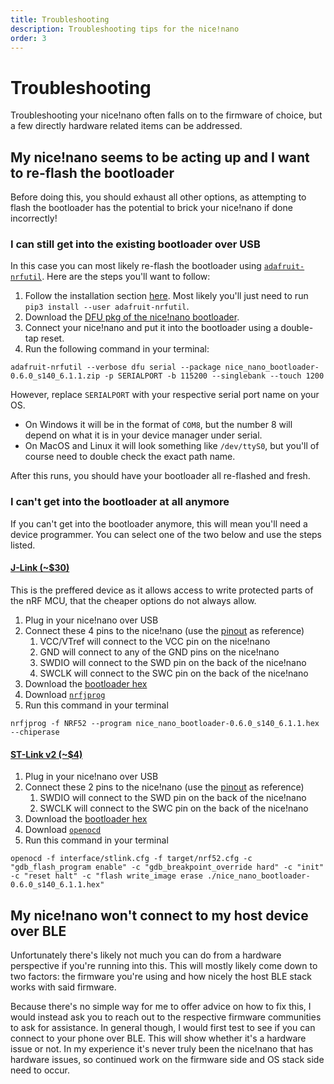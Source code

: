 ```yaml
---
title: Troubleshooting
description: Troubleshooting tips for the nice!nano
order: 3
---
```


# Troubleshooting

Troubleshooting your nice!nano often falls on to the firmware of choice, but a few directly hardware related items can be addressed.

## My nice!nano seems to be acting up and I want to re-flash the bootloader
Before doing this, you should exhaust all other options, as attempting to flash the bootloader has the potential to brick your nice!nano if done incorrectly!

### I can still get into the existing bootloader over USB

In this case you can most likely re-flash the bootloader using [`adafruit-nrfutil`](https://github.com/adafruit/Adafruit_nRF52_nrfutil). Here are the steps you'll want to follow:

1. Follow the installation section [here](https://github.com/adafruit/Adafruit_nRF52_nrfutil#installation). Most likely you'll just need to run `pip3 install --user adafruit-nrfutil`.
2. Download the [DFU pkg of the nice!nano bootloader](/assets/nice_nano_bootloader-0.6.0_s140_6.1.1.zip).
3. Connect your nice!nano and put it into the bootloader using a double-tap reset.
4. Run the following command in your terminal:

```shell
adafruit-nrfutil --verbose dfu serial --package nice_nano_bootloader-0.6.0_s140_6.1.1.zip -p SERIALPORT -b 115200 --singlebank --touch 1200
```

However, replace `SERIALPORT` with your respective serial port name on your OS.

- On Windows it will be in the format of `COM8`, but the number 8 will depend on what it is in your device manager under serial.
- On MacOS and Linux it will look something like `/dev/ttyS0`, but you'll of course need to double check the exact path name.

After this runs, you should have your bootloader all re-flashed and fresh.

### I can't get into the bootloader at all anymore

If you can't get into the bootloader anymore, this will mean you'll need a device programmer. You can select one of the two below and use the steps listed.

#### [J-Link (~$30)](https://www.amazon.com/Segger-J-Link-EDU-mini-Debugger/dp/B0758XRMTF)
This is the preffered device as it allows access to write protected parts of the nRF MCU, that the cheaper options do not always allow.

1. Plug in your nice!nano over USB
2. Connect these 4 pins to the nice!nano (use the [pinout](/docs/nice-nano/pinout-schematic) as reference)
   1. VCC/VTref will connect to the VCC pin on the nice!nano
   2. GND will connect to any of the GND pins on the nice!nano
   3. SWDIO will connect to the SWD pin on the back of the nice!nano
   4. SWCLK will connect to the SWC pin on the back of the nice!nano
3. Download the [bootloader hex](/assets/nice_nano_bootloader-0.6.0_s140_6.1.1.hex)
4. Download [`nrfjprog`](https://www.nordicsemi.com/Software-and-tools/Development-Tools/nRF-Command-Line-Tools/Download#infotabs)
5. Run this command in your terminal 

```shell
nrfjprog -f NRF52 --program nice_nano_bootloader-0.6.0_s140_6.1.1.hex --chiperase
```

#### [ST-Link v2 (~$4)](https://www.aliexpress.com/wholesale?trafficChannel=main&d=y&CatId=0&SearchText=st+link+v2&ltype=wholesale&SortType=total_tranpro_desc&groupsort=1&page=1)

1. Plug in your nice!nano over USB
2. Connect these 2 pins to the nice!nano (use the [pinout](/docs/nice-nano/pinout-schematic) as reference)
   1. SWDIO will connect to the SWD pin on the back of the nice!nano
   2. SWCLK will connect to the SWC pin on the back of the nice!nano
3. Download the [bootloader hex](/assets/nice_nano_bootloader-0.6.0_s140_6.1.1.hex)
4. Download [`openocd`](https://github.com/xpack-dev-tools/openocd-xpack/releases)
5. Run this command in your terminal

```shell
openocd -f interface/stlink.cfg -f target/nrf52.cfg -c "gdb_flash_program enable" -c "gdb_breakpoint_override hard" -c "init" -c "reset halt" -c "flash write_image erase ./nice_nano_bootloader-0.6.0_s140_6.1.1.hex"
```

## My nice!nano won't connect to my host device over BLE

Unfortunately there's likely not much you can do from a hardware perspective if you're running into this. This will mostly likely come down to two factors: the firmware you're using and how nicely the host BLE stack works with said firmware.

Because there's no simple way for me to offer advice on how to fix this, I would instead ask you to reach out to the respective firmware communities to ask for assistance. In general though, I would first test to see if you can connect to your phone over BLE. This will show whether it's a hardware issue or not. In my experience it's never truly been the nice!nano that has hardware issues, so continued work on the firmware side and OS stack side need to occur.
